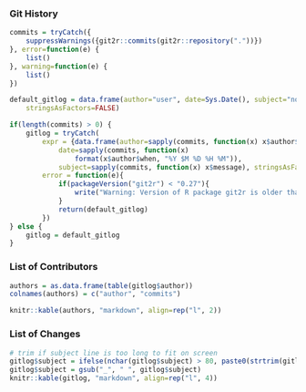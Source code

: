 
### Git History ###

```r


commits = tryCatch({
    suppressWarnings({git2r::commits(git2r::repository("."))})
}, error=function(e) {
    list()
}, warning=function(e) {
    list()
})

default_gitlog = data.frame(author="user", date=Sys.Date(), subject="no git history",
    stringsAsFactors=FALSE)

if(length(commits) > 0) {
    gitlog = tryCatch(
        expr = {data.frame(author=sapply(commits, function(x) x$author$name),
            date=sapply(commits, function(x)
                format(x$author$when, "%Y $M %D %H %M")),
            subject=sapply(commits, function(x) x$message), stringsAsFactors=FALSE)},
        error = function(e){
            if(packageVersion("git2r") < "0.27"){
                write("Warning: Version of R package git2r is older than 0.27, index page will lack git logs", stderr())
            }
            return(default_gitlog)
        })
} else {
    gitlog = default_gitlog
}
```

### List of Contributors ###  

```r
authors = as.data.frame(table(gitlog$author))
colnames(authors) = c("author", "commits")

knitr::kable(authors, "markdown", align=rep("l", 2))

```

### List of Changes ###  

```r

# trim if subject line is too long to fit on screen
gitlog$subject = ifelse(nchar(gitlog$subject) > 80, paste0(strtrim(gitlog$subject, 80), "..."), gitlog$subject)
gitlog$subject = gsub("_", " ", gitlog$subject)
knitr::kable(gitlog, "markdown", align=rep("l", 4))

```

